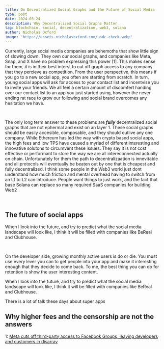 ```yaml
---
title: On Decentralized Social Graphs and the Future of Social Media
type: post
date: 2024-03-24
description: Why Decentralized Social Graphs Matter
tag: blockchain, social, decentralization, web3, solana
author: Nicholas Oxford
image: 'https://assets.nicholasoxford.com/usdc-check.webp'
---
```



Currently, large social media companies are behemoths that show little sign of slowing down. They own our social graphs, and companies like Meta, Snap, and X have 
no problem expressing this power [1]. This makes sense for them, it is in their best interst to cut off graph access to any company that they percieve 
as competition. From the user perspective, this means if you go to a new social app, you often are starting from scratch. In turn, young social apps will ask for access to your contact
list and incentvise you to invite your friends. We all feel a certain amount of discomfert handing over our contact list to an app you just started using,
however the never ending rat race to grow our following and social brand overcomes any hesitation we have. 

<br/>
    
The only long term answer to these problems are ***fully*** decentralized social graphs that are not ephermal and exist on an layer 1. These social graphs should be easily accesible, composable, and they should
outlive any one company. While Ethereum has led the way with crypto based social apps, the high fees and low TPS have caused a myriad of different interesting and innovative solutons to circumvent 
these issues. They say it is not cost effective or performant to store the way we are all intereconnected actually on chain. Unfortunately for them the path to decentralizaation is innevitable and all protocols will eventually 
be beaten out by one that is cheapest and fully decentralized. I think some people in the Web3 world just dont understand how much friction and mental overhead having to switch from an L1 to L2 can introduce. 
People want things to just work, and the fact that base Solana can replace so many required SaaS companies for building Web2

<br/>

## The future of social apps

When I look into the future, and try to predict what the social media landscape will look like, I think it will be filled with companies like BeReal and Clubhouse. 

<br/>

On the developer side, growing monthly active users is do or die. You must use every lever you can to get people into your app and make it interesting enough that they decide to come back. To me,
the best thing you can do for retention is show the user interesting content. 



When I look into the future, and try to predict what the social media landscape will look like, I think it will be filled with companies like BeReal and Clubhouse. 


There is a lot of talk these days about super apps

## Why higher fees and the censorship are not the answers



1: [Meta cuts off third-party access to Facebook Groups, leaving developers and customers in disarray](https://techcrunch.com/2024/02/05/meta-cuts-off-third-party-access-to-facebook-groups-leaving-developers-and-customers-in-disarray/)